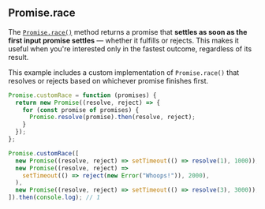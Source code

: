 
## Promise.race

The [`Promise.race()`](https://developer.mozilla.org/en-US/docs/Web/JavaScript/Reference/Global_Objects/Promise/race)
method returns a promise that **settles as soon as the first input promise settles** — whether it fulfills or rejects.
This makes it useful when you're interested only in the fastest outcome, regardless of its result.

This example includes a custom implementation of `Promise.race()` that resolves or rejects based on whichever promise finishes first.

```js
Promise.customRace = function (promises) {
  return new Promise((resolve, reject) => {
    for (const promise of promises) {
      Promise.resolve(promise).then(resolve, reject);
    }
  });
};

Promise.customRace([
  new Promise((resolve, reject) => setTimeout(() => resolve(1), 1000)),
  new Promise((resolve, reject) =>
    setTimeout(() => reject(new Error("Whoops!")), 2000),
  ),
  new Promise((resolve, reject) => setTimeout(() => resolve(3), 3000)),
]).then(console.log); // 1
```
